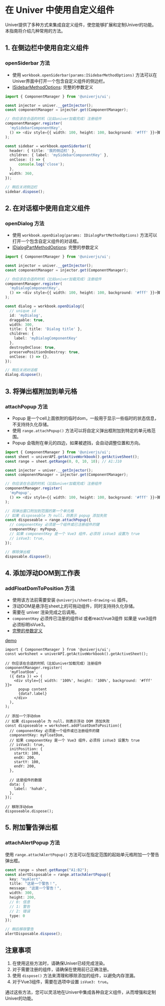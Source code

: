 
# 在 Univer 中使用自定义组件

Univer提供了多种方式来集成自定义组件，使您能够扩展和定制Univer的功能。本指南将介绍几种常用的方法。

## 1. 在侧边栏中使用自定义组件

### openSiderbar 方法 <VersionBadge version="0.3.0+" />

* 使用 `workbook.openSiderbar(params:ISidebarMethodOptions)` 方法可以在Univer界面中打开一个包含自定义组件的侧边栏。
* [ISidebarMethodOptions](https://univer.ai/typedoc/@univerjs/ui/interfaces/ISidebarMethodOptions): 完整的参数定义

```typescript
import { ComponentManager } from '@univerjs/ui';

const injector = univer.__getInjector();
const componentManager = injector.get(ComponentManager);

// 你应该在合适的时机（比如univer加载完成）注册组件
componentManager.register(
  'mySidebarComponentKey',
  () => <div style={{ width: 100, height: 100, background: '#fff' }}>弹出内容</div>
);

const sidebar = workbook.openSiderbar({
  header: { title: '我的侧边栏' },
  children: { label: 'mySidebarComponentKey' },
  onClose: () => {
      console.log('close');
  },
  width: 360,
});

// 稍后关闭侧边栏
sidebar.dispose();
```

## 2. 在对话框中使用自定义组件

### openDialog 方法 <VersionBadge version="0.3.0+" />

* 使用 `workbook.openDialog(params: IDialogPartMethodOptions)` 方法可以打开一个包含自定义组件的对话框。
* [IDialogPartMethodOptions](https://univer.ai/typedoc/@univerjs/ui/type-aliases/IDialogPartMethodOptions): 完整的参数定义

```typescript
import { ComponentManager } from '@univerjs/ui';

const injector = univer.__getInjector();
const componentManager = injector.get(ComponentManager);

// 你应该在合适的时机（比如univer加载完成）注册组件
componentManager.register(
  'myDialogComponentKey',
  () => <div style={{ width: 100, height: 100, background: '#fff' }}>弹出内容</div>
);

const dialog = workbook.openDialog({
  // unique id
  id: 'myDialog',
  draggable: true,
  width: 300,
  title: { title: 'Dialog title' },
  children: { 
    label: 'myDialogComponentKey'
  },
  destroyOnClose: true,
  preservePositionOnDestroy: true,
  onClose: () => {},
});

// 稍后关闭对话框
dialog.dispose();
```

## 3. 将弹出框附加到单元格 <VersionBadge version="0.2.10+" />

### attachPopup 方法

* Popup 是一个cell上面依附的临时dom，一般用于显示一些临时的状态信息，不支持持久化存储。
* 使用 `range.attachPopup()` 方法可以将自定义弹出框附加到特定的单元格范围。
* Popup 会吸附在单元的四边，如果被遮挡，会自动调整位置和方向。

```typescript
import { ComponentManager } from '@univerjs/ui';
const sheet = univerAPI.getActiveWorkbook().getActiveSheet();
const range = sheet.getRange(0, 0, 10, 10); // A1:J10

const injector = univer.__getInjector();
const componentManager = injector.get(ComponentManager);

// 你应该在合适的时机（比如univer加载完成）注册组件
componentManager.register(
  'myPopup',
  () => <div style={{ width: 100, height: 100, background: '#fff' }}>弹出内容</div>
);

// 将弹出窗口附加到范围的第一个单元格
// 如果 disposeable 为 null，则表示 popup 添加失败
const disposeable = range.attachPopup({
  // componentKey 必须是一个组件或已注册组件的键
  componentKey: myPopup,
  // 如果 componentKey 是一个 Vue3 组件，必须将 isVue3 设置为 true
  // isVue3: true,
});

// 移除弹出框
disposable.dispose();
```

## 4. 添加浮动DOM到工作表 <VersionBadge version="0.2.10+" />

### addFloatDomToPosition 方法

* 使用该方法前需要安装 `@univerjs/sheets-drawing-ui` 插件。
* 浮动DOM是悬浮在sheet上的可拖动组件，同时支持持久化存储。
* 需要在 univer 渲染完成之后调用。
* `componentKey` 必须传已注册的组件id 或者react/vue3组件 如果是 vue3组件必须标明isVue3。
* [完整的参数定义](https://univer.ai/typedoc/@univerjs/sheets-drawing-ui/interfaces/ICanvasFloatDom)

[demo](https://stackblitz.com/edit/awesome-univer-sheets-vite-demo-fqsu99?file=package.json,src%2Fmain.tsx)

```tsx
import { ComponentManager } from '@univerjs/ui';
const worksheet = univerAPI.getActiveWorkbook().getActiveSheet();

// 你应该在合适的时机（比如univer加载完成）注册组件
componentManager.register(
  'myFloatDom',
  ({ data }) => (
    <div style={{ width: '100%', height: '100%', background: '#fff' }}>
      popup content
      {data?.label}
    </div>
  ),
);

// 添加一个浮动dom
// 如果 disposeable 为 null，则表示浮动 DOM 添加失败
const disposeable = worksheet.addFloatDomToPosition({
  // componentKey 必须是一个组件或已注册组件的键
  componentKey: myFloatDom,
  // 如果 componentKey 是一个 Vue3 组件，必须将 isVue3 设置为 true
  // isVue3: true,
  initPosition: {
    startX: 100,
    endX: 200,
    startY: 100,
    endY: 200,
  },

  // 这是组件的数据
  data: {
    label: 'hahah',
  },
});

// 移除浮动dom
disposeable.dispose();
```


## 5. 附加警告弹出框 <VersionBadge version="0.3.0+" />

### attachAlertPopup 方法

使用 `range.attachAlertPopup()` 方法可以在指定范围的起始单元格附加一个警告弹出框。

```typescript
const range = sheet.getRange("A1:B2");
const alertDisposable = range.attachAlertPopup({
  key: "myAlert",
  title: "这是一个警告！",
  message: "这是一个警告！",
  width: 300,
  height: 200,
  // 0: 信息
  // 1: 警告
  // 2: 错误
  type: 0
});

// 稍后移除警告
alertDisposable.dispose();
```

## 注意事项

1. 在使用这些方法时，请确保Univer已经完成渲染。
2. 对于需要注册的组件，请确保在使用前已正确注册。
3. 使用 `dispose()` 方法来清理和移除添加的组件，以避免内存泄漏。
4. 对于Vue3组件，需要在选项中设置 `isVue3: true`。

通过这些方法，您可以灵活地在Univer中集成各种自定义组件，从而增强和定制Univer的功能。